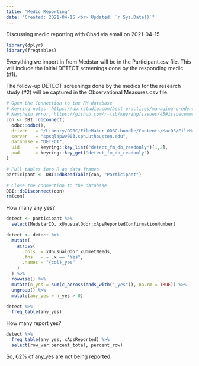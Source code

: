 ```yaml
---
title: "Medic Reporting"
date: "Created: 2021-04-15 <br> Updated: `r Sys.Date()`"
---
```


Discussing medic reporting with Chad via email on 2021-04-15

```r
library(dplyr)
library(freqtables)
```

Everything we import in from Medstar will be in the Participant.csv file. This will include the initial DETECT screenings done by the responding medic (#1).

The follow-up DETECT screenings done by the medics for the research study (#2) will be captured in the Observational Measures.csv file.

```r
# Open the Connection to the FM database
# Keyring notes: https://db.rstudio.com/best-practices/managing-credentials/
# Keychain error: https://github.com/r-lib/keyring/issues/45#issuecomment-332491293
con <- DBI::dbConnect(
  odbc::odbc(),
  driver   = "/Library/ODBC/FileMaker ODBC.bundle/Contents/MacOS/FileMaker ODBC",
  server   = "spsqlapwv003.sph.uthouston.edu",
  database = "DETECT",
  uid      = keyring::key_list("detect_fm_db_readonly")[1,2],
  pwd      = keyring::key_get("detect_fm_db_readonly")
)

# Pull tables into R as data frames
participant <- DBI::dbReadTable(con, "Participant")

# Close the connection to the database
DBI::dbDisconnect(con)
rm(con)
```

How many any yes?

```r
detect <- participant %>% 
  select(MedstarID, xUnusualOdor:xApsReportedConfirmationNumber)
```

```r
detect <- detect %>% 
  mutate(
    across(
      .cols  = xUnusualOdor:xUnmetNeeds,
      .fns   = ~ .x == "Yes",
      .names = "{col}_yes"
    )
  ) %>% 
  rowwise() %>% 
  mutate(n_yes = sum(c_across(ends_with("_yes")), na.rm = TRUE)) %>% 
  ungroup() %>% 
  mutate(any_yes = n_yes > 0)
```

```r
detect %>% 
  freq_table(any_yes)
```

How many report yes?

```r
detect %>% 
  freq_table(any_yes, xApsReported) %>% 
  select(row_var:percent_total, percent_row)
```

So, 62% of any_yes are not being reported.
